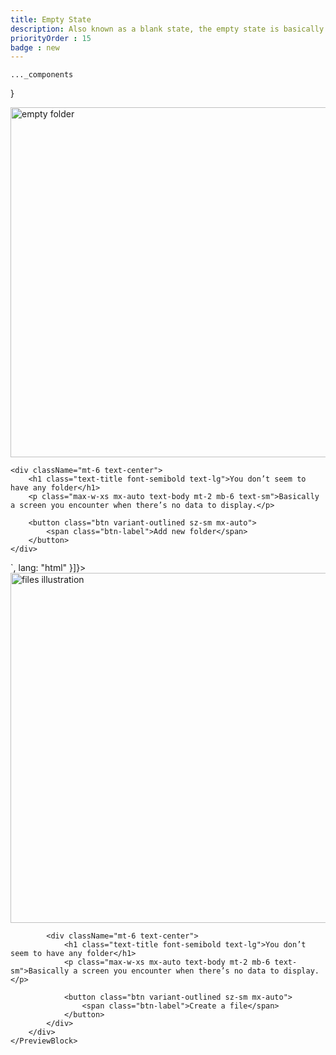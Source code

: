 ```yaml
---
title: Empty State
description: Also known as a blank state, the empty state is basically a screen you encounter when there's no data to display.
priorityOrder : 15
badge : new
---
```



    ..._components
}

<div className="space-y-20">
    <PreviewBlock codeBlocks={
              [{
            code:`<div class="max-w-xl mx-auto">
    <img class="size-20 mx-auto" src="https://html.tailus.io/empty/files.png" alt="empty folder" width="560" height="560" loading="eager"/>

    <div className="mt-6 text-center">
        <h1 class="text-title font-semibold text-lg">You don’t seem to have any folder</h1>
        <p class="max-w-xs mx-auto text-body mt-2 mb-6 text-sm">Basically a screen you encounter when there’s no data to display.</p>

        <button class="btn variant-outlined sz-sm mx-auto">
            <span class="btn-label">Add new folder</span>
        </button>
    </div>
</div>`,
              lang: "html"
          }]}>
        <div class="max-w-xl mx-auto">
            <img class="h-24 w-fit mx-auto" src="/empty/files.png" alt="files illustration" width="560" height="560" loading="eager"/>

            <div className="mt-6 text-center">
                <h1 class="text-title font-semibold text-lg">You don’t seem to have any folder</h1>
                <p class="max-w-xs mx-auto text-body mt-2 mb-6 text-sm">Basically a screen you encounter when there’s no data to display.</p>

                <button class="btn variant-outlined sz-sm mx-auto">
                    <span class="btn-label">Create a file</span>
                </button>
            </div>
        </div>
    </PreviewBlock>
</div>